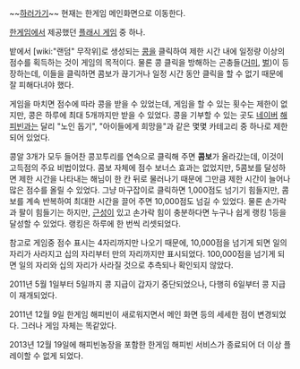 ~~[http://happybean.hangame.com/farm.nhn 하러가기]~~ 현재는 한게임 메인화면으로 이동한다.

[[한게임]]에서 제공했던 [[플래시 게임]] 중 하나.

밭에서 [wiki:"랜덤" 무작위]로 생성되는 [[콩]]을 클릭하여 제한 시간 내에 일정량 이상의 점수를 획득하는 것이 게임의 목적이다. 물론 콩 클릭을 방해하는 곤충들([[거미]], [[벌]])이 등장하는데, 이들을 클릭하면 콤보가 끊기거나 일정 시간 동안 클릭을 할 수 없기 때문에 잘 피해다녀야 했다.

게임을 마치면 점수에 따라 콩을 받을 수 있었는데, 게임을 할 수 있는 횟수는 제한이 없지만, 콩은 하루에 최대 5개까지만 받을 수 있었다. 콩을 기부할 수 있는 곳도 [[네이버]] [[해피빈]]과는 달리 "노인 돕기", "아이들에게 희망을"과 같은 몇몇 카테고리 중 하나로 제한되어 있었다.

콩알 3개가 모두 들어찬 콩꼬투리를 연속으로 클릭해 주면 '''콤보'''가 올라갔는데, 이것이 고득점의 주요 비법이었다. 콤보 자체에 점수 보너스 효과는 없었지만, 5콤보를 달성하면 제한 시간을 나타내는 해님이 한 칸 뒤로 물러나기 때문에 그만큼 제한 시간이 늘어나 많은 점수를 올릴 수 있었다. 그냥 마구잡이로 클릭하면 1,000점도 넘기기 힘들지만, 콤보를 계속 반복하여 최대한 시간을 끌어 주면 10,000점도 넘길 수 있었다. 물론 손가락과 팔이 힘들기는 하지만, [[근성]]이 있고 손가락 힘이 충분하다면 누구나 쉽게 랭킹 1등을 달성할 수 있었다. 랭킹은 하루에 한 번씩 리셋되었다.

참고로 게임중 점수 표시는 4자리까지만 나오기 때문에, 10,000점을 넘기게 되면 일의 자리가 사라지고 십의 자리부터 만의 자리까지만 표시되었다. 100,000점을 넘기게 되면 일의 자리와 십의 자리가 사라질 것으로 추측되나 확인되지 않았다.

2011년 5월 1일부터 5일까지 콩 지급이 갑자기 중단되었으나, 다행히 6일부터 콩 지급이 재개되었다.

2011년 12월 9일 한게임 해피빈이 새로워지면서 메인 화면 등의 세세한 점이 변경되었다. 그러나 게임 자체는 똑같았다.

2013년 12월 19일에 해피빈농장을 포함한 한게임 해피빈 서비스가 종료되어 더 이상 플레이할 수 없게 되었다.
